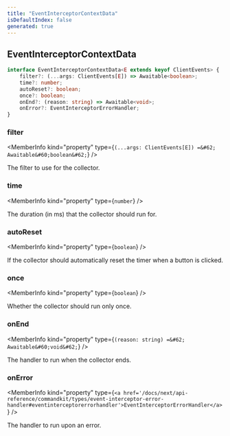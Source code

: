 ```yaml
---
title: "EventInterceptorContextData"
isDefaultIndex: false
generated: true
---
```



<!-- This file was generated from the CommandKit source. Do not modify. Instead, re-run the "docgen" script -->


## EventInterceptorContextData

<GenerationInfo sourceFile="packages/commandkit/src/components/common/EventInterceptor.ts" sourceLine="3" packageName="commandkit" />



```ts title="Signature"
interface EventInterceptorContextData<E extends keyof ClientEvents> {
    filter?: (...args: ClientEvents[E]) => Awaitable<boolean>;
    time?: number;
    autoReset?: boolean;
    once?: boolean;
    onEnd?: (reason: string) => Awaitable<void>;
    onError?: EventInterceptorErrorHandler;
}
```

<div className="members-wrapper">

### filter

<MemberInfo kind="property" type={`(...args: ClientEvents[E]) =&#62; Awaitable&#60;boolean&#62;`}   />

The filter to use for the collector.
### time

<MemberInfo kind="property" type={`number`}   />

The duration (in ms) that the collector should run for.
### autoReset

<MemberInfo kind="property" type={`boolean`}   />

If the collector should automatically reset the timer when a button is clicked.
### once

<MemberInfo kind="property" type={`boolean`}   />

Whether the collector should run only once.
### onEnd

<MemberInfo kind="property" type={`(reason: string) =&#62; Awaitable&#60;void&#62;`}   />

The handler to run when the collector ends.
### onError

<MemberInfo kind="property" type={`<a href='/docs/next/api-reference/commandkit/types/event-interceptor-error-handler#eventinterceptorerrorhandler'>EventInterceptorErrorHandler</a>`}   />

The handler to run upon an error.


</div>
